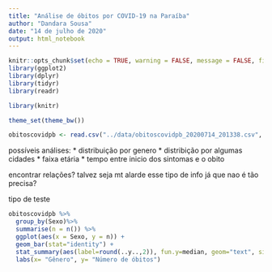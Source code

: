 ```yaml
---
title: "Análise de óbitos por COVID-19 na Paraíba"
author: "Dandara Sousa"
date: "14 de julho de 2020"
output: html_notebook
---
```



```r
knitr::opts_chunk$set(echo = TRUE, warning = FALSE, message = FALSE, fig.align="center",fig.width = 10)
library(ggplot2)
library(dplyr)
library(tidyr)
library(readr)

library(knitr)

theme_set(theme_bw())
```

```r
obitoscovidpb <- read.csv("../data/obitoscovidpb_20200714_201338.csv", sep = ";",encoding = "UTF-8")
```

possíveis análises:
* distribuição por genero
* distribição por algumas cidades
* faixa etária
* tempo entre inicio dos sintomas e o obito

encontrar relações? talvez seja mt alarde esse tipo de info já que nao é tão precisa? 

tipo de teste
```r
obitoscovidpb %>%
  group_by(Sexo)%>%
  summarise(n = n()) %>%
  ggplot(aes(x = Sexo, y = n)) +
  geom_bar(stat="identity") +
  stat_summary(aes(label=round(..y..,2)), fun.y=median, geom="text", size=4, vjust = -0.5, hjust = -1.5) + 
  labs(x= "Gênero", y= "Número de óbitos")
```

